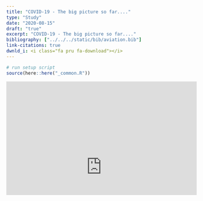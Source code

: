```yaml
---
title: "COVID-19 - The big picture so far...."
type: "Study"
date: "2020-08-15"
draft: "true"
excerpt: "COVID-19 - The big picture so far...."
bibliography: ["../../../static/bib/aviation.bib"]
link-citations: true
dwnld_i: <i class="fa pru fa-download"></i>
---
```

```r
# run setup script
source(here::here("_common.R"))
```
<style type="text/css">
.img-responsive {
    margin: 0 auto;
    max-width: 75%
}

.resp-container {
    position: relative;
    overflow: hidden;
    padding-top: 60.0%;
}

.resp-iframe {
    position: absolute;
    top: 0;
    left: 0;
    width: 100%;
    height: 150%;
    border: 0;
}
</style>

<div class="resp-container">
<iframe class="resp-iframe" src="https://datastudio.google.com/embed/reporting/5765cfaa-85a2-45e3-9890-8000c17cbe09/page/nTTw" frameborder="0" style="border:0" allowfullscreen></iframe>
</div>